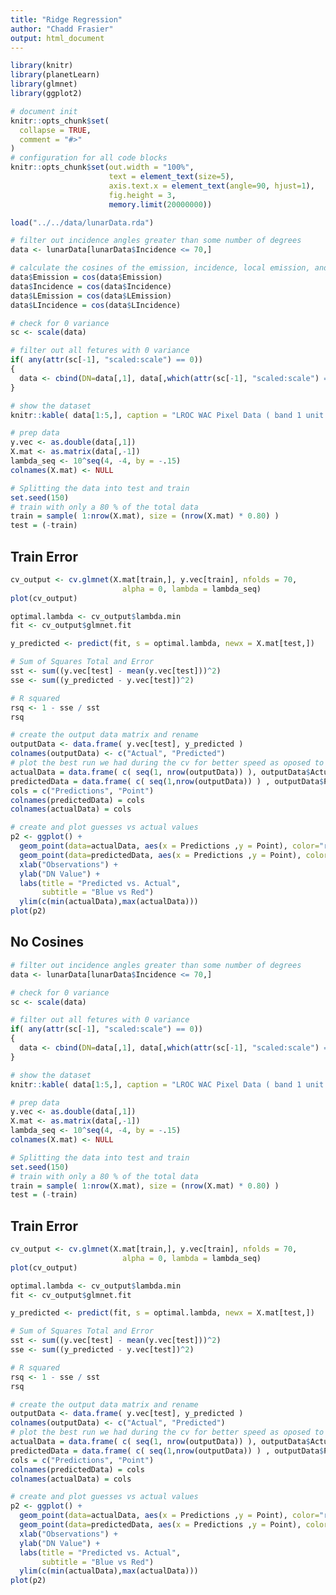```yaml
---
title: "Ridge Regression"
author: "Chadd Frasier"
output: html_document
---
```


```r
library(knitr)
library(planetLearn)
library(glmnet)
library(ggplot2)

# document init
knitr::opts_chunk$set(
  collapse = TRUE,
  comment = "#>"
)
# configuration for all code blocks
knitr::opts_chunk$set(out.width = "100%",
                      text = element_text(size=5),
                      axis.text.x = element_text(angle=90, hjust=1),
                      fig.height = 3,
                      memory.limit(20000000))
```

```r
load("../../data/lunarData.rda")

# filter out incidence angles greater than some number of degrees
data <- lunarData[lunarData$Incidence <= 70,]

# calculate the cosines of the emission, incidence, local emission, and local incidence
data$Emission = cos(data$Emission)
data$Incidence = cos(data$Incidence)
data$LEmission = cos(data$LEmission)
data$LIncidence = cos(data$LIncidence)

# check for 0 variance
sc <- scale(data)

# filter out all fetures with 0 variance
if( any(attr(sc[-1], "scaled:scale") == 0))
{
  data <- cbind(DN=data[,1], data[,which(attr(sc[-1], "scaled:scale") == 0)] )
}

# show the dataset
knitr::kable( data[1:5,], caption = "LROC WAC Pixel Data ( band 1 unit 7 )" )
```

```r
# prep data
y.vec <- as.double(data[,1])
X.mat <- as.matrix(data[,-1])
lambda_seq <- 10^seq(4, -4, by = -.15)
colnames(X.mat) <- NULL

# Splitting the data into test and train
set.seed(150)
# train with only a 80 % of the total data
train = sample( 1:nrow(X.mat), size = (nrow(X.mat) * 0.80) )
test = (-train)
```
## Train Error
```r
cv_output <- cv.glmnet(X.mat[train,], y.vec[train], nfolds = 70, 
                         alpha = 0, lambda = lambda_seq)
plot(cv_output)
```

```r
optimal.lambda <- cv_output$lambda.min
fit <- cv_output$glmnet.fit

y_predicted <- predict(fit, s = optimal.lambda, newx = X.mat[test,])

# Sum of Squares Total and Error
sst <- sum((y.vec[test] - mean(y.vec[test]))^2)
sse <- sum((y_predicted - y.vec[test])^2)

# R squared
rsq <- 1 - sse / sst
rsq
```


```r
# create the output data matrix and rename
outputData <- data.frame( y.vec[test], y_predicted )
colnames(outputData) <- c("Actual", "Predicted")
# plot the best run we had during the cv for better speed as oposed to printing all runs
actualData = data.frame( c( seq(1, nrow(outputData)) ), outputData$Actual)
predictedData = data.frame( c( seq(1,nrow(outputData)) ) , outputData$Predicted)
cols = c("Predictions", "Point")
colnames(predictedData) = cols
colnames(actualData) = cols

# create and plot guesses vs actual values
p2 <- ggplot() +
  geom_point(data=actualData, aes(x = Predictions ,y = Point), color="red") +
  geom_point(data=predictedData, aes(x = Predictions ,y = Point), color="blue") +
  xlab("Observations") +
  ylab("DN Value") +
  labs(title = "Predicted vs. Actual",
       subtitle = "Blue vs Red")
  ylim(c(min(actualData),max(actualData))) 
plot(p2)

```

## No Cosines 
```r
# filter out incidence angles greater than some number of degrees
data <- lunarData[lunarData$Incidence <= 70,]

# check for 0 variance
sc <- scale(data)

# filter out all fetures with 0 variance
if( any(attr(sc[-1], "scaled:scale") == 0))
{
  data <- cbind(DN=data[,1], data[,which(attr(sc[-1], "scaled:scale") == 0)] )
}

# show the dataset
knitr::kable( data[1:5,], caption = "LROC WAC Pixel Data ( band 1 unit 7 )" )
```

```r
# prep data
y.vec <- as.double(data[,1])
X.mat <- as.matrix(data[,-1])
lambda_seq <- 10^seq(4, -4, by = -.15)
colnames(X.mat) <- NULL

# Splitting the data into test and train
set.seed(150)
# train with only a 80 % of the total data
train = sample( 1:nrow(X.mat), size = (nrow(X.mat) * 0.80) )
test = (-train)
```
## Train Error
```r
cv_output <- cv.glmnet(X.mat[train,], y.vec[train], nfolds = 70, 
                         alpha = 0, lambda = lambda_seq)
plot(cv_output)
```

```r
optimal.lambda <- cv_output$lambda.min
fit <- cv_output$glmnet.fit

y_predicted <- predict(fit, s = optimal.lambda, newx = X.mat[test,])

# Sum of Squares Total and Error
sst <- sum((y.vec[test] - mean(y.vec[test]))^2)
sse <- sum((y_predicted - y.vec[test])^2)

# R squared
rsq <- 1 - sse / sst
rsq
```

```r
# create the output data matrix and rename
outputData <- data.frame( y.vec[test], y_predicted )
colnames(outputData) <- c("Actual", "Predicted")
# plot the best run we had during the cv for better speed as oposed to printing all runs
actualData = data.frame( c( seq(1, nrow(outputData)) ), outputData$Actual)
predictedData = data.frame( c( seq(1,nrow(outputData)) ) , outputData$Predicted)
cols = c("Predictions", "Point")
colnames(predictedData) = cols
colnames(actualData) = cols

# create and plot guesses vs actual values
p2 <- ggplot() +
  geom_point(data=actualData, aes(x = Predictions ,y = Point), color="red") +
  geom_point(data=predictedData, aes(x = Predictions ,y = Point), color="blue") +
  xlab("Observations") +
  ylab("DN Value") +
  labs(title = "Predicted vs. Actual",
       subtitle = "Blue vs Red")
  ylim(c(min(actualData),max(actualData))) 
plot(p2)

```